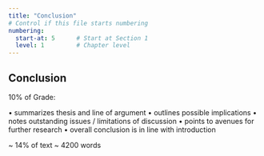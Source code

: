```yaml
---
title: "Conclusion"
# Control if this file starts numbering
numbering:
  start-at: 5      # Start at Section 1
  level: 1         # Chapter level
---
```


## Conclusion


10% of Grade:

• summarizes thesis and line of argument 
• outlines possible implications
• notes outstanding issues / limitations of discussion
• points to avenues for further research
• overall conclusion is in line with introduction

~ 14% of text ~ 4200 words